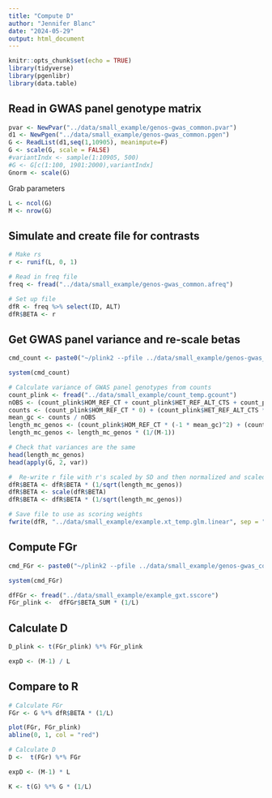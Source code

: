 ```yaml
---
title: "Compute D"
author: "Jennifer Blanc"
date: "2024-05-29"
output: html_document
---
```


```r
knitr::opts_chunk$set(echo = TRUE)
library(tidyverse)
library(pgenlibr)
library(data.table)
```

## Read in GWAS panel genotype matrix 

```r
pvar <- NewPvar("../data/small_example/genos-gwas_common.pvar")
d1 <- NewPgen("../data/small_example/genos-gwas_common.pgen")
G <- ReadList(d1,seq(1,10905), meanimpute=F)
G <- scale(G, scale = FALSE)
#variantIndx <- sample(1:10905, 500)
#G <- G[c(1:100, 1901:2000),variantIndx]
Gnorm <- scale(G)
```

Grab parameters
```r
L <- ncol(G)
M <- nrow(G)
```

## Simulate and create file for contrasts

```r
# Make rs
r <- runif(L, 0, 1)

# Read in freq file 
freq <- fread("../data/small_example/genos-gwas_common.afreq")

# Set up file 
dfR <- freq %>% select(ID, ALT)
dfR$BETA <- r
```

## Get GWAS panel variance and re-scale betas
```r
cmd_count <- paste0("~/plink2 --pfile ../data/small_example/genos-gwas_common --geno-counts --out ../data/small_example/count_temp")

system(cmd_count)
```

```r
# Calculate variance of GWAS panel genotypes from counts
count_plink <- fread("../data/small_example/count_temp.gcount")
nOBS <- (count_plink$HOM_REF_CT + count_plink$HET_REF_ALT_CTS + count_plink$TWO_ALT_GENO_CTS)
counts <- (count_plink$HOM_REF_CT * 0) + (count_plink$HET_REF_ALT_CTS * 1) + (count_plink$TWO_ALT_GENO_CTS * 2)
mean_gc <- counts / nOBS
length_mc_genos <- (count_plink$HOM_REF_CT * (-1 * mean_gc)^2) + (count_plink$HET_REF_ALT_CTS * (1 - mean_gc)^2) +  (count_plink$TWO_ALT_GENO_CTS * (2 - mean_gc)^2)
length_mc_genos <- length_mc_genos * (1/(M-1))

# Check that variances are the same
head(length_mc_genos)
head(apply(G, 2, var))

#  Re-write r file with r's scaled by SD and then normalized and scaled by SD again 
dfR$BETA <- dfR$BETA * (1/sqrt(length_mc_genos))
dfR$BETA <- scale(dfR$BETA)
dfR$BETA <- dfR$BETA * (1/sqrt(length_mc_genos))

# Save file to use as scoring weights 
fwrite(dfR, "../data/small_example/example.xt_temp.glm.linear", sep = "\t")
```


## Compute FGr
```r
cmd_FGr <- paste0("~/plink2 --pfile ../data/small_example/genos-gwas_common --score ../data/small_example/example.xt_temp.glm.linear center header-read cols=dosagesum,scoresums --out ../data/small_example/example_gxt")

system(cmd_FGr)
```

```r
dfFGr <- fread("../data/small_example/example_gxt.sscore")
FGr_plink <-  dfFGr$BETA_SUM * (1/L)
```

## Calculate D 
```r
D_plink <- t(FGr_plink) %*% FGr_plink 
```

```r
expD <- (M-1) / L 
```


## Compare to R 

```r
# Calculate FGr
FGr <- G %*% dfR$BETA * (1/L)

plot(FGr, FGr_plink)
abline(0, 1, col = "red")
```

```r
# Calculate D
D <-  t(FGr) %*% FGr 

expD <- (M-1) * L 
```


```r
K <- t(G) %*% G * (1/L)
```



